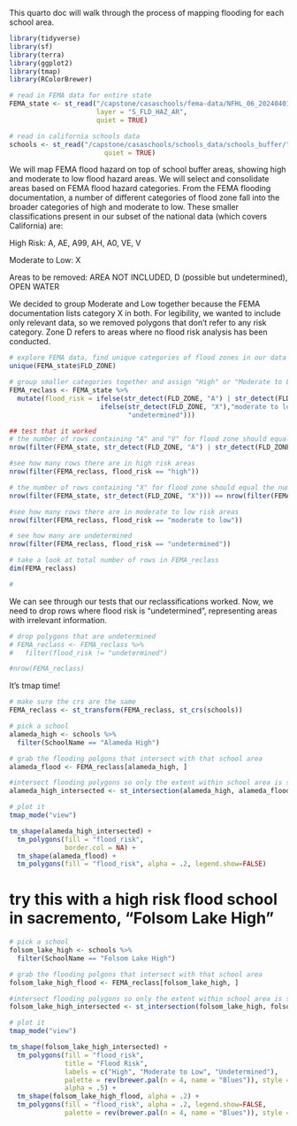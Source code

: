 This quarto doc will walk through the process of mapping flooding for each school area.

```r
library(tidyverse)
library(sf)
library(terra)
library(ggplot2)
library(tmap)
library(RColorBrewer)
```


```r
# read in FEMA data for entire state
FEMA_state <- st_read("/capstone/casaschools/fema-data/NFHL_06_20240401/NFHL_06_20240401.gdb",
                      layer = "S_FLD_HAZ_AR",
                      quiet = TRUE)

# read in california schools data
schools <- st_read("/capstone/casaschools/schools_data/schools_buffer/",
                        quiet = TRUE)
```

We will map FEMA flood hazard on top of school buffer areas, showing high and moderate to low flood hazard areas. We will select and consolidate areas based on FEMA flood hazard categories. From the FEMA flooding documentation, a number of different categories of flood zone fall into the broader categories of high and moderate to low. These smaller classifications present in our subset of the national data (which covers California) are:

High Risk:
A, AE, A99, AH, A0, VE, V

Moderate to Low:
X

Areas to be removed:
AREA NOT INCLUDED, D (possible but undetermined), OPEN WATER

We decided to group Moderate and Low together because the FEMA documentation lists category X in both. For legibility, we wanted to include only relevant data, so we removed polygons that don't refer to any risk category. Zone D refers to areas where no flood risk analysis has been conducted.

```r
# explore FEMA data, find unique categories of flood zones in our data
unique(FEMA_state$FLD_ZONE)

# group smaller categories together and assign "High" or "Moderate to Low" risk to them
FEMA_reclass <- FEMA_state %>%
  mutate(flood_risk = ifelse(str_detect(FLD_ZONE, "A") | str_detect(FLD_ZONE, "V"), "high",
                       ifelse(str_detect(FLD_ZONE, "X"),"moderate to low",
                              "undetermined")))

## test that it worked
# the number of rows containing "A" and "V" for flood zone should equal the number of high risk polygons
nrow(filter(FEMA_state, str_detect(FLD_ZONE, "A") | str_detect(FLD_ZONE, "V"))) == nrow(filter(FEMA_reclass, flood_risk == "high"))

#see how many rows there are in high risk areas
nrow(filter(FEMA_reclass, flood_risk == "high"))

# the number of rows containing "X" for flood zone should equal the number of moderate to low risk polygons
nrow(filter(FEMA_state, str_detect(FLD_ZONE, "X"))) == nrow(filter(FEMA_reclass, flood_risk == "moderate to low"))

#see how many rows there are in moderate to low risk areas
nrow(filter(FEMA_reclass, flood_risk == "moderate to low"))

# see how many are undetermined
nrow(filter(FEMA_reclass, flood_risk == "undetermined"))

# take a look at total number of rows in FEMA_reclass
dim(FEMA_reclass)

#
```

We can see through our tests that our reclassifications worked. Now, we need to drop rows where flood risk is "undetermined", representing areas with irrelevant information.

```r
# drop polygons that are undetermined
# FEMA_reclass <- FEMA_reclass %>% 
#   filter(flood_risk != "undetermined")

#nrow(FEMA_reclass)
```

It's tmap time! 

```r
# make sure the crs are the same
FEMA_reclass <- st_transform(FEMA_reclass, st_crs(schools))

# pick a school
alameda_high <- schools %>% 
  filter(SchoolName == "Alameda High")

# grab the flooding polgons that intersect with that school area
alameda_flood <- FEMA_reclass[alameda_high, ]

#intersect flooding polygons so only the extent within school area is shown
alameda_high_intersected <- st_intersection(alameda_high, alameda_flood)

# plot it
tmap_mode("view")

tm_shape(alameda_high_intersected) +
  tm_polygons(fill = "flood_risk",
              border.col = NA) +
  tm_shape(alameda_flood) + 
  tm_polygons(fill = "flood_risk", alpha = .2, legend.show=FALSE) 


```

# try this with a high risk flood school in sacremento, "Folsom Lake High"

```r
# pick a school
folsom_lake_high <- schools %>% 
  filter(SchoolName == "Folsom Lake High")

# grab the flooding polgons that intersect with that school area
folsom_lake_high_flood <- FEMA_reclass[folsom_lake_high, ]

#intersect flooding polygons so only the extent within school area is shown
folsom_lake_high_intersected <- st_intersection(folsom_lake_high, folsom_lake_high_flood)

# plot it
tmap_mode("view")

tm_shape(folsom_lake_high_intersected) +
  tm_polygons(fill = "flood_risk",
              title = "Flood Risk",
              labels = c("High", "Moderate to Low", "Undetermined"),
              palette = rev(brewer.pal(n = 4, name = "Blues")), style = "pretty",
              alpha = .5) +
  tm_shape(folsom_lake_high_flood, alpha = .2) + 
  tm_polygons(fill = "flood_risk", alpha = .2, legend.show=FALSE, 
              palette = rev(brewer.pal(n = 4, name = "Blues")), style = "pretty")
  
```



